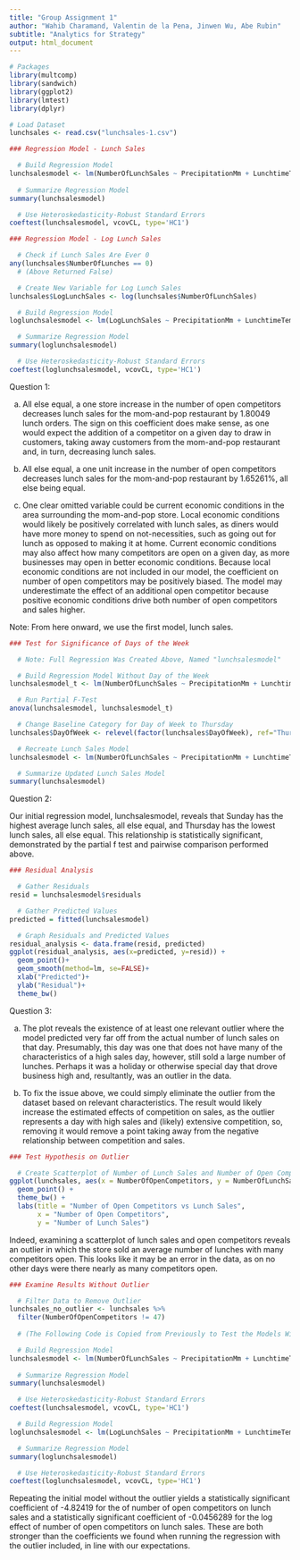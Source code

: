 ```yaml
---
title: "Group Assignment 1"
author: "Wahib Charamand, Valentin de la Pena, Jinwen Wu, Abe Rubin"
subtitle: "Analytics for Strategy"
output: html_document
---
```


```r
# Packages
library(multcomp)
library(sandwich)
library(ggplot2)
library(lmtest)
library(dplyr)

# Load Dataset
lunchsales <- read.csv("lunchsales-1.csv")
```

```r
### Regression Model - Lunch Sales

  # Build Regression Model
lunchsalesmodel <- lm(NumberOfLunchSales ~ PrecipitationMm + LunchtimeTemperatureCelsius + HumidityPct + HighSeason + NumberOfOpenCompetitors + as.factor(DayOfWeek), data = lunchsales)
  
  # Summarize Regression Model
summary(lunchsalesmodel)

  # Use Heteroskedasticity-Robust Standard Errors
coeftest(lunchsalesmodel, vcovCL, type='HC1')
```

```r
### Regression Model - Log Lunch Sales

  # Check if Lunch Sales Are Ever 0
any(lunchsales$NumberOfLunches == 0)
  # (Above Returned False)

  # Create New Variable for Log Lunch Sales
lunchsales$LogLunchSales <- log(lunchsales$NumberOfLunchSales)

  # Build Regression Model
loglunchsalesmodel <- lm(LogLunchSales ~ PrecipitationMm + LunchtimeTemperatureCelsius + HumidityPct + HighSeason + NumberOfOpenCompetitors + as.factor(DayOfWeek), data = lunchsales)

  # Summarize Regression Model
summary(loglunchsalesmodel)

  # Use Heteroskedasticity-Robust Standard Errors
coeftest(loglunchsalesmodel, vcovCL, type='HC1')
```

Question 1:

(a) All else equal, a one store increase in the number of open competitors decreases lunch sales for the mom-and-pop restaurant by 1.80049 lunch orders. The sign on this coefficient does make sense, as one would expect the addition of a competitor on a given day to draw in customers, taking away customers from the mom-and-pop restaurant and, in turn, decreasing lunch sales.

(b) All else equal, a one unit increase in the number of open competitors decreases lunch sales for the mom-and-pop restaurant by 1.65261%, all else being equal. 

(c) One clear omitted variable could be current economic conditions in the area surrounding the mom-and-pop store. Local economic conditions would likely be positively correlated with lunch sales, as diners would have more money to spend on not-necessities, such as going out for lunch as opposed to making it at home. Current economic conditions may also affect how many competitors are open on a given day, as more businesses may open in better economic conditions. Because local economic conditions are not included in our model, the coefficient on number of open competitors may be positively biased. The model may underestimate the effect of an additional open competitor because positive economic conditions drive both number of open competitors and sales higher. 

Note: From here onward, we use the first model, lunch sales.

```r
### Test for Significance of Days of the Week

  # Note: Full Regression Was Created Above, Named "lunchsalesmodel"

  # Build Regression Model Without Day of the Week
lunchsalesmodel_t <- lm(NumberOfLunchSales ~ PrecipitationMm + LunchtimeTemperatureCelsius + HumidityPct + HighSeason + NumberOfOpenCompetitors, data = lunchsales)

  # Run Partial F-Test
anova(lunchsalesmodel, lunchsalesmodel_t)

  # Change Baseline Category for Day of Week to Thursday
lunchsales$DayOfWeek <- relevel(factor(lunchsales$DayOfWeek), ref="Thursday")

  # Recreate Lunch Sales Model
lunchsalesmodel <- lm(NumberOfLunchSales ~ PrecipitationMm + LunchtimeTemperatureCelsius + HumidityPct + HighSeason + NumberOfOpenCompetitors + as.factor(DayOfWeek), data = lunchsales)

  # Summarize Updated Lunch Sales Model
summary(lunchsalesmodel)
```

Question 2:

Our initial regression model, lunchsalesmodel, reveals that Sunday has the highest average lunch sales, all else equal, and Thursday has the lowest lunch sales, all else equal. This relationship is statistically significant, demonstrated by the partial f test and pairwise comparison performed above.

```r
### Residual Analysis

  # Gather Residuals
resid = lunchsalesmodel$residuals

  # Gather Predicted Values
predicted = fitted(lunchsalesmodel)

  # Graph Residuals and Predicted Values
residual_analysis <- data.frame(resid, predicted)
ggplot(residual_analysis, aes(x=predicted, y=resid)) + 
  geom_point()+
  geom_smooth(method=lm, se=FALSE)+
  xlab("Predicted")+
  ylab("Residual")+
  theme_bw()
```

Question 3:

(a) The plot reveals the existence of at least one relevant outlier where the model predicted very far off from the actual number of lunch sales on that day. Presumably, this day was one that does not have many of the characteristics of a high sales day, however, still sold a large number of lunches. Perhaps it was a holiday or otherwise special day that drove business high and, resultantly, was an outlier in the data.

(b) To fix the issue above, we could simply eliminate the outlier from the dataset based on relevant characteristics. The result would likely increase the estimated effects of competition on sales, as the outlier represents a day with high sales and (likely) extensive competition, so, removing it would remove a point taking away from the negative relationship between competition and sales. 

```r
### Test Hypothesis on Outlier

  # Create Scatterplot of Number of Lunch Sales and Number of Open Competitors
ggplot(lunchsales, aes(x = NumberOfOpenCompetitors, y = NumberOfLunchSales)) +
  geom_point() +
  theme_bw() +
  labs(title = "Number of Open Competitors vs Lunch Sales",
       x = "Number of Open Competitors",
       y = "Number of Lunch Sales")
```

Indeed, examining a scatterplot of lunch sales and open competitors reveals an outlier in which the store sold an average number of lunches with many competitors open. This looks like it may be an error in the data, as on no other days were there nearly as many competitors open.

```r
### Examine Results Without Outlier

  # Filter Data to Remove Outlier
lunchsales_no_outlier <- lunchsales %>%
  filter(NumberOfOpenCompetitors != 47)
  
  # (The Following Code is Copied from Previously to Test the Models Without the Outlier)  

  # Build Regression Model
lunchsalesmodel <- lm(NumberOfLunchSales ~ PrecipitationMm + LunchtimeTemperatureCelsius + HumidityPct + HighSeason + NumberOfOpenCompetitors + as.factor(DayOfWeek), data = lunchsales_no_outlier)
  
  # Summarize Regression Model
summary(lunchsalesmodel)

  # Use Heteroskedasticity-Robust Standard Errors
coeftest(lunchsalesmodel, vcovCL, type='HC1')

  # Build Regression Model
loglunchsalesmodel <- lm(LogLunchSales ~ PrecipitationMm + LunchtimeTemperatureCelsius + HumidityPct + HighSeason + NumberOfOpenCompetitors + as.factor(DayOfWeek), data = lunchsales_no_outlier)

  # Summarize Regression Model
summary(loglunchsalesmodel)

  # Use Heteroskedasticity-Robust Standard Errors
coeftest(loglunchsalesmodel, vcovCL, type='HC1')
```

Repeating the initial model without the outlier yields a statistically significant coefficient of -4.82419 for the of number of open competitors on lunch sales and a statistically significant coefficient of -0.0456289 for the log effect of number of open competitors on lunch sales. These are both stronger than the coefficients we found when running the regression with the outlier included, in line with our expectations.